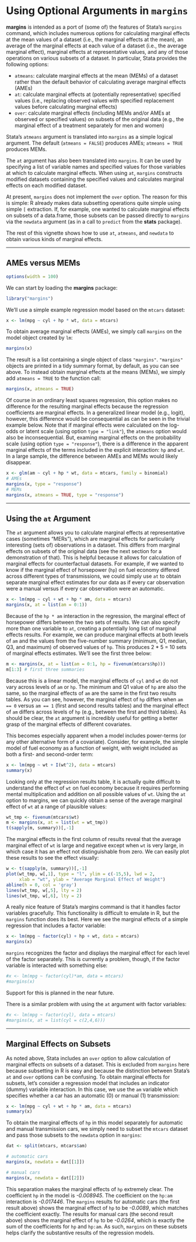 <!--
%\VignetteEngine{knitr}
%\VignetteIndexEntry{Using Optional Arguments}
-->

# Using Optional Arguments in `margins` #

**margins** is intended as a port of (some of) the features of Stata's `margins` command, which includes numerous options for calculating marginal effects at the mean values of a dataset (i.e., the marginal effects at the mean), an average of the marginal effects at each value of a dataset (i.e., the average marginal effect), marginal effects at representative values, and any of those operations on various subsets of a dataset. In particular, Stata provides the following options:

 - `atmeans`: calculate marginal effects at the mean (MEMs) of a dataset rather than the default behavior of calculating average marginal effects (AMEs)
 - `at`: calculate marginal effects at (potentially representative) specified values (i.e., replacing observed values with specified replacement values before calculating marginal effects)
 - `over`: calculate marginal effects (including MEMs and/or AMEs at observed or specified values) on subsets of the original data (e.g., the marginal effect of a treatment separately for men and women)
 
Stata's `atmeans` argument is translated into `margins` as a simple logical argument. The default (`atmeans = FALSE`) produces AMEs; `atmeans = TRUE` produces MEMs.

The `at` argument has also been translated into `margins`. It can be used by specifying a list of variable names and specified values for those variables at which to calculate marginal effects. When using `at`, `margins` constructs modified datasets containing the specified values and calculates marginal effects on each modified dataset.

At present, `margins` does not implement the `over` option. The reason for this is simple: R already makes data subsetting operations quite simple using simple `[` extraction. If, for example, one wanted to calculate marginal effects on subsets of a data.frame, those subsets can be passed directly to `margins` via the `newdata` argument (as in a call to `predict` from the **stats** package).

The rest of this vignette shows how to use `at`, `atmeans`, and `newdata` to obtain various kinds of marginal effects.

---

## AMEs versus MEMs ##

```r
options(width = 100)
```

We can start by loading the **margins** package:

```r
library("margins")
```

We'll use a simple example regression model based on the `mtcars` dataset:

```r
x <- lm(mpg ~ cyl + hp * wt, data = mtcars)
```

To obtain average marginal effects (AMEs), we simply call `margins` on the model object created by `lm`:

```r
margins(x)
```

The result is a list containing a single object of class `"margins"`. `"margins"` objects are printed in a tidy summary format, by default, as you can see above. To instead obtain marginal effects at the means (MEMs), we simply add `atmeans = TRUE` to the function call:

```r
margins(x, atmeans = TRUE)
```

Of course in an ordinary least squares regression, this option makes no difference for the resulting marginal effects because the regression coefficients are marginal effects. In a generalized linear model (e.g., logit), however, this difference would be consequential as can be seen in the trivial example below. Note that if marginal effects were calculated on the log-odds or latent scale (using option `type = "link"`), the `atmeans` option would also be inconsequential. But, examing marginal effects on the probability scale (using option `type = "response"`), there is a difference in the apparent marginal effects of the terms included in the explicit interaction: `hp` and `wt`. In a large sample, the difference between AMEs and MEMs would likely disappear.

```r
x <- glm(am ~ cyl + hp * wt, data = mtcars, family = binomial)
# AMEs
margins(x, type = "response")
# MEMs
margins(x, atmeans = TRUE, type = "response")
```

---

## Using the `at` Argument ##

The `at` argument allows you to calculate marginal effects at representative cases (sometimes "MERs"), which are marginal effects for particularly interesting (sets of) observations in a dataset. This differs from marginal effects on subsets of the original data (see the next section for a demonstration of that). This is helpful because it allows for calculation of marginal effects for counterfactual datasets. For example, if we wanted to know if the marginal effect of horsepower (`hp`) on fuel economy differed across different types of transmissions, we could simply use `at` to obtain separate marginal effect estimates for our data as if every car observation were a manual versus if every car observation were an automatic.

```r
x <- lm(mpg ~ cyl + wt + hp * am, data = mtcars)
margins(x, at = list(am = 0:1))
```

Because of the `hp * am` interaction in the regression, the marginal effect of horsepower differs between the two sets of results. We can also specify more than one variable to `at`, creating a potentially long list of marginal effects results. For example, we can produce marginal effects at both levels of `am` and the values from the five-number summary (minimum, Q1, median, Q3, and maximum) of observed values of `hp`. This produces 2 * 5 = 10 sets of marginal effects estimates. We'll see the first three below:

```r
m <- margins(x, at = list(am = 0:1, hp = fivenum(mtcars$hp)))
m[1:3] # first three summaries
```

Because this is a linear model, the marginal effects of `cyl` and `wt` do not vary across levels of `am` or `hp`. The minimum and Q1 value of `hp` are also the same, so the marginal effects of `am` are the same in the first two results tables. As you can see, however, the marginal effect of `hp` differs when `am == 0` versus `am == 1` (first and second results tables) and the marginal effect of `am` differs across levels of `hp` (e.g., between the first and third tables). As should be clear, the `at` argument is incredibly useful for getting a better grasp of the marginal effects of different covariates.

This becomes especially apparent when a model includes power-terms (or any other alternative form of a covariate). Consider, for example, the simple model of fuel economy as a function of weight, with weight included as both a first- and second-order term:

```r
x <- lm(mpg ~ wt + I(wt^2), data = mtcars)
summary(x)
```

Looking only at the regression results table, it is actually quite difficult to understand the effect of `wt` on fuel economy because it requires performing mental multiplication and addition on all possible values of `wt`. Using the `at` option to margins, we can quickly obtain a sense of the average marginal effect of `wt` at a range of plausible values:

```r
wt_tmp <- fivenum(mtcars$wt)
m <- margins(x, at = list(wt = wt_tmp))
t(sapply(m, summary))[,-1]
```

The marginal effects in the first column of results reveal that the average marginal effect of `wt` is large and negative except when `wt` is very large, in which case it has an effect not distinguishable from zero. We can easily plot these results to see the effect visually:

```r
w <- t(sapply(m, summary))[,-1]
plot(wt_tmp, w[,1], type = "l", ylim = c(-15,5), lwd = 2,
     xlab = "wt", ylab = "Average Marginal Effect of Weight")
abline(h = 0, col = 'gray')
lines(wt_tmp, w[,5], lty = 2)
lines(wt_tmp, w[,6], lty = 2)
```


A really nice feature of Stata's margins command is that it handles factor variables gracefully. This functionality is difficult to emulate in R, but the `margins` function does its best. Here we see the marginal effects of a simple regression that includes a factor variable:

```r
x <- lm(mpg ~ factor(cyl) + hp + wt, data = mtcars)
margins(x)
```

`margins` recognizes the factor and displays the marginal effect for each level of the factor separately. This is currently a problem, though, if the factor variable is interacted with something else:

```r
#x <- lm(mpg ~ factor(cyl)*am, data = mtcars)
#margins(x)
```

Support for this is planned in the near future.

There is a similar problem with using the `at` argument with factor variables:

```r
#x <- lm(mpg ~ factor(cyl), data = mtcars)
#margins(x, at = list(cyl = c(2,4,6)))
```



---

## Marginal Effects on Subsets ##

As noted above, Stata includes an `over` option to allow calculation of marginal effects on subsets of a dataset. This is excluded from `margins` here because subsetting in R is easy and because the distinction between Stata's `at` and `over` options can be confusing. To obtain marginal effects for subsets, let's consider a regression model that includes an indicator (dummy) variable interaction. In this case, we use the `am` variable which specifies whether a car has an automatic (0) or manual (1) transmission:

```r
x <- lm(mpg ~ cyl + wt + hp * am, data = mtcars)
summary(x)
```

To obtain the marginal effects of `hp` in this model separately for automatic and manual transmission cars, we simply need to subset the `mtcars` dataset and pass those subsets to the `newdata` option in `margins`:

```r
dat <- split(mtcars, mtcars$am)

# automatic cars
margins(x, newdata = dat[[1]])

# manual cars
margins(x, newdata = dat[[2]])
```

This separation makes the marginal effects of `hp` extremely clear. The coefficient `hp` in the model is *-0.008945*. The coefficient on the `hp:am` interaction is *-0.017446*. The `margins` results for automatic cars (the first result above) shows the marginal effect of `hp` to be *-0.0089*, which matches the coefficient exactly. The results for manual cars (the second result above) shows the marginal effect of `hp` to be *-0.0264*, which is exactly the sum of the coefficients for `hp` and `hp:am`. As such, `margins` on these subsets helps clarify the substantive results of the regression models.
